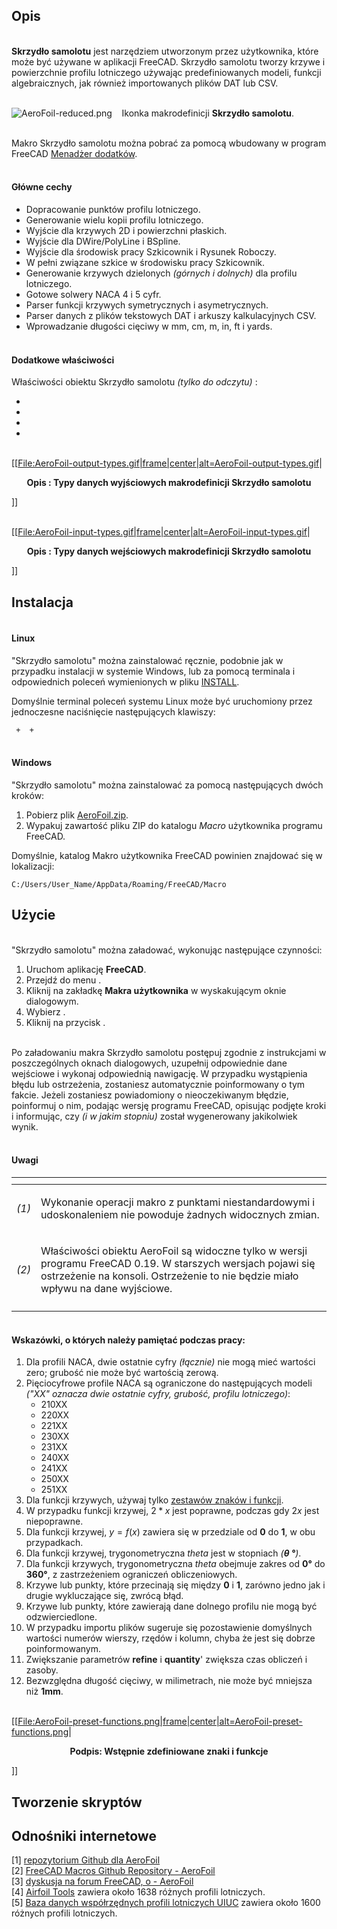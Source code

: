 <languages/>
{{Macro/pl
|Name=Macro AeroFoil
|Name/pl=Makrodefinicja: Skrzydło samolotu
|Icon=AeroFoil.png
|Description=Makrodefinicja Skrzydło samolotu tworzy krzywe i powierzchnie profilu lotniczego używając predefiniowanych modeli, funkcji algebraicznych oraz plików DAT lub CSV.
|Author=Melwyncarlo
|Date=2021-03-10
|Version=2.0.1
|FCVersion={{VersionPlus|0.17}}
|Download=[https://wiki.freecad.org/images/5/59/AeroFoil-reduced.png ikonka paska narzędziowego]
|Download=[https://github.com/melwyncarlo/AeroFoil/blob/main/AeroFoil.zip?raw=true AeroFoil.zip]
|Links=[https://github.com/melwyncarlo/AeroFoil Personal Github - AeroFoil]<br>[https://github.com/melwyncarlo/AeroFoil/blob/main/AeroFoil.zip?raw=true AeroFoil.zip]<br>[https://forum.freecadweb.org/viewtopic.php?f=22&t=56162 forum FreeCAD - AeroFoil]
<br>[https://github.com/FreeCAD/FreeCAD-macros/tree/master/ObjectCreation FC Github - AeroFoil]<br>[https://forum.freecad.org/viewtopic.php?f=22&t=56162 FC Forum - AeroFoil]
}}

<span id="Description"></span>
==Opis==

<br>'''Skrzydło samolotu''' jest narzędziem utworzonym przez użytkownika, które może być używane w aplikacji FreeCAD. Skrzydło samolotu tworzy krzywe i powierzchnie profilu lotniczego używając predefiniowanych modeli, funkcji algebraicznych, jak również importowanych plików DAT lub CSV.

<br>[[Image:AeroFoil-reduced.png]] &nbsp;&nbsp; Ikonka makrodefinicji '''Skrzydło samolotu'''.

<br>Makro Skrzydło samolotu można pobrać za pomocą wbudowany w program FreeCAD [[Std_AddonMgr/pl|Menadżer dodatków]].

<span id="Key_Features"></span>
====<br>Główne cechy====

* Dopracowanie punktów profilu lotniczego.
* Generowanie wielu kopii profilu lotniczego.
* Wyjście dla krzywych 2D i powierzchni płaskich.
* Wyjście dla DWire/PolyLine i BSpline.
* Wyjście dla środowisk pracy Szkicownik i Rysunek Roboczy.
* W pełni związane szkice w środowisku pracy Szkicownik.
* Generowanie krzywych dzielonych ''(górnych i dolnych)'' dla profilu lotniczego.
* Gotowe solwery NACA 4 i 5 cyfr.
* Parser funkcji krzywych symetrycznych i asymetrycznych.
* Parser danych z plików tekstowych DAT i arkuszy kalkulacyjnych CSV.
* Wprowadzanie długości cięciwy w mm, cm, m, in, ft i yards.

<span id="Additional_Features_{{VersionPlus|0.19}}"></span>
====<br>Dodatkowe właściwości {{VersionPlus/pl|0.19}}====

Właściwości obiektu Skrzydło samolotu ''(tylko do odczytu)'' :
<br>{{Properties Title/pl|Podstawowe}}
*{{PropertyData/pl|Typ Skrzydła samolotu|String}}
*{{PropertyData/pl|Długość cięciwy płata|Length}}
*{{PropertyData/pl|Typ krzywej projektowej|String}}
*{{PropertyData/pl|Liczba punktów|Integer}}


<br>[[File:AeroFoil-output-types.gif|frame|center|alt=AeroFoil-output-types.gif|<div style="text-align: center"><b>Opis : Typy danych wyjściowych makrodefinicji Skrzydło samolotu</b></div>]]

<br>[[File:AeroFoil-input-types.gif|frame|center|alt=AeroFoil-input-types.gif|<div style="text-align: center"><b>Opis : Typy danych wejściowych makrodefinicji Skrzydło samolotu</b></div>]]<br>

<span id="Installation"></span>
==Instalacja==

====<br>Linux====

"Skrzydło samolotu" można zainstalować ręcznie, podobnie jak w przypadku instalacji w systemie Windows, lub za pomocą terminala i odpowiednich poleceń wymienionych w pliku [https://raw.githubusercontent.com/melwyncarlo/AeroFoil/main/INSTALL.sh INSTALL].

Domyślnie terminal poleceń systemu Linux może być uruchomiony przez jednoczesne naciśnięcie następujących klawiszy:

<code>{{KEY|Control}} + {{KEY|Alt}} + {{KEY|T}}</code>

====<br>Windows====

"Skrzydło samolotu" można zainstalować za pomocą następujących dwóch kroków:

# Pobierz plik [https://github.com/melwyncarlo/AeroFoil/blob/main/AeroFoil.zip?raw=true AeroFoil.zip]. <br>
# Wypakuj zawartość pliku ZIP do katalogu ''Macro'' użytkownika programu FreeCAD.

Domyślnie, katalog Makro użytkownika FreeCAD powinien znajdować się w lokalizacji:

<code>C:/Users/User_Name/AppData/Roaming/FreeCAD/Macro</code>

<span id="Usage"></span>
==Użycie==

<br>"Skrzydło samolotu" można załadować, wykonując następujące czynności:

# Uruchom aplikację '''FreeCAD'''.
# Przejdź do menu {{MenuCommand|Makrodefinicje → Makrodefinicje ...}}.
# Kliknij na zakładkę '''Makra użytkownika''' w wyskakującym oknie dialogowym.
# Wybierz {{FileName|AeroFoil.FCMacro}}.
# Kliknij na przycisk {{Button|Wykonaj makro}}.

<br>Po załadowaniu makra Skrzydło samolotu postępuj zgodnie z instrukcjami w poszczególnych oknach dialogowych, uzupełnij odpowiednie dane wejściowe i wykonaj odpowiednią nawigację. W przypadku wystąpienia błędu lub ostrzeżenia, zostaniesz automatycznie poinformowany o tym fakcie. Jeżeli zostaniesz powiadomiony o nieoczekiwanym błędzie, poinformuj o nim, podając wersję programu FreeCAD, opisując podjęte kroki i informując, czy ''(i w jakim stopniu)'' został wygenerowany jakikolwiek wynik.

<span id="Notes"></span>
====<br>Uwagi====

{| style="text-align: left;"
|- style="vertical-align: top;"
! scope="col" style="width:30px;padding:5px 0px" |
! scope="col" |
|- style="vertical-align: top;"
|''(1)''
|Wykonanie operacji makro z punktami niestandardowymi i udoskonaleniem nie powoduje żadnych widocznych zmian.
|- style="vertical-align: top;"
|''(2)''
|Właściwości obiektu AeroFoil są widoczne tylko w wersji programu FreeCAD 0.19. W starszych wersjach pojawi się ostrzeżenie na konsoli. Ostrzeżenie to nie będzie miało wpływu na dane wyjściowe.
|- style="vertical-align: top;"
|}

<span id="Hints_to_keep_in_mind_during_usage_:"></span>
====<br>Wskazówki, o których należy pamiętać podczas pracy:====

# Dla profili NACA, dwie ostatnie cyfry ''(łącznie)'' nie mogą mieć wartości zero; grubość nie może być wartością zerową.
# Pięciocyfrowe profile NACA są ograniczone do następujących modeli ''("XX" oznacza dwie ostatnie cyfry, grubość, profilu lotniczego)'':
#* 210XX
#* 220XX
#* 221XX
#* 230XX
#* 231XX
#* 240XX
#* 241XX
#* 250XX
#* 251XX
# Dla funkcji krzywych, używaj tylko <u>zestawów znaków i funkcji</u>.
# W przypadku funkcji krzywej, <math>2 * x</math> jest poprawne, podczas gdy <math>2x</math> jest niepoprawne.
# Dla funkcji krzywej, <math>y = f(x)</math> zawiera się w przedziale od '''0''' do '''1''', w obu przypadkach.
# Dla funkcji krzywej, trygonometryczna ''theta'' jest w stopniach ''('''&theta; &deg;''')''.
# Dla funkcji krzywych, trygonometryczna ''theta'' obejmuje zakres od '''0&deg;''' do '''360&deg;''', z zastrzeżeniem ograniczeń obliczeniowych.
# Krzywe lub punkty, które przecinają się między '''0''' i '''1''', zarówno jedno jak i drugie wykluczające się, zwrócą błąd.
# Krzywe lub punkty, które zawierają dane dolnego profilu nie mogą być odzwierciedlone.
# W przypadku importu plików sugeruje się pozostawienie domyślnych wartości numerów wierszy, rzędów i kolumn, chyba że jest się dobrze poinformowanym.
# Zwiększanie parametrów '''refine''' i '''quantity'''' zwiększa czas obliczeń i zasoby.
# Bezwzględna długość cięciwy, w milimetrach, nie może być mniejsza niż '''1mm'''.


<br>[[File:AeroFoil-preset-functions.png|frame|center|alt=AeroFoil-preset-functions.png|<div style="text-align: center"><b>Podpis: Wstępnie zdefiniowane znaki i funkcje</b></div>]]<br>


<span id="Script"></span>
==Tworzenie skryptów==

{{MacroCode|code=

__Title__         = "AeroFoil"
__Author__        = "Melwyncarlo"
__Version__       = "2.0.0"
__Date__          = "2021-03-09"
__Comment__       = "AeroFoil creates airfoil curves and faces using pre-defined models, algebraic functions, and DAT or CSV Files"
__Web__           = "https://github.com/melwyncarlo/AeroFoil"
__Wiki__          = "https://wiki.freecad.org/index.php?title=Macro_AeroFoil"
__Icon__          = "https://wiki.freecad.org/images/5/59/AeroFoil-reduced.png"
__Help__          = "Click on the AeroFoil button/macro, and follow the instructions in the subsequent dialog boxes."
__Status__        = "stable"
__Requires__      = "Freecad >= v0.17"
__Communication__ = "https://github.com/melwyncarlo/AeroFoil/issues"
__Files__         = "AeroFoil_UI_Files/AeroFoil_Initial_Dialog.ui, AeroFoil_UI_Files/AeroFoil_NACA4Digit_Dialog.ui, \
AeroFoil_UI_Files/AeroFoil_NACA5Digit_Dialog.ui, AeroFoil_UI_Files/AeroFoil_CurvesInput_Dialog.ui, \
AeroFoil_UI_Files/AeroFoil_PointsInput_Dialog.ui, AeroFoil_UI_Files/AeroFoil_DATInput_Dialog.ui, \
AeroFoil_UI_Files/AeroFoil_CSVInput_Dialog.ui, AeroFoil_UI_Files/AeroFoil_FileLoad_Dialog.ui, \
AeroFoil_UI_Files/AeroFoil_Final_Dialog.ui, AeroFoil_UI_Files/AeroFoil_Math_Functions_Box.ui, \
AeroFoil_UI_Files/AeroFoil_mfb_img.gif, AeroFoil_UI_Files/AeroFoil.svg"



#  OS: Ubuntu 18.04.5 LTS
#  Word size of OS: 64-bit
#  Word size of FreeCAD: 64-bit
#  Version: 0.18.4.
#  Build type: Release
#  Python version: 3.6.8
#  Qt version: 5.9.5
#  Coin version: 4.0.0a
#  OCC version: 7.3.0
#  Locale: English/UnitedKingdom (en_GB)

#  OS: Ubuntu 18.04.5 LTS (LXDE/Lubuntu)
#  Word size of OS	: 64-bit
#  Word size of FreeCAD: 64-bit
#  Version: 0.19
#  Build type: Release
#  Branch: unknown
#  Hash: 32200b604d421c4dad527fe587a7d047cf953b4f
#  Python version: 3.6.9
#  Qt version: 5.9.5
#  Coin versio: 4.0.0a
#  OCC version: 7.3.0
#  Locale: English/UnitedKingdom (en_GB)



}}

{{Codeextralink|https://raw.githubusercontent.com/melwyncarlo/AeroFoil/main/AeroFoil.FCMacro}}

<span id="Links"></span>
==Odnośniki internetowe==

[1] [https://github.com/melwyncarlo/AeroFoil repozytorium Github dla AeroFoil]
<br>[2] [https://github.com/FreeCAD/FreeCAD-macros/tree/master/ObjectCreation FreeCAD Macros Github Repository - AeroFoil]
<br>[3] [https://forum.freecad.org/viewtopic.php?f=22&t=56162 dyskusja na forum FreeCAD, o - AeroFoil]
<br>[4] [http://airfoiltools.com/ Airfoil Tools] zawiera około 1638 różnych profili lotniczych.
<br>[5] [https://m-selig.ae.illinois.edu/ads/coord_database.html Baza danych współrzędnych profili lotniczych UIUC] zawiera około 1600 różnych profili lotniczych.